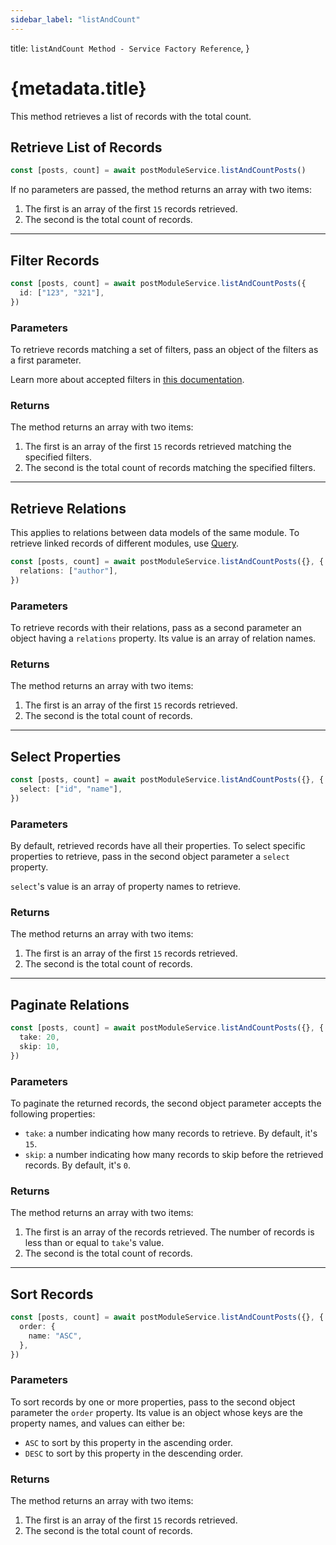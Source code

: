 ```yaml
---
sidebar_label: "listAndCount"
---
```


  title: `listAndCount Method - Service Factory Reference`,
}

# {metadata.title}

This method retrieves a list of records with the total count.

## Retrieve List of Records

```ts
const [posts, count] = await postModuleService.listAndCountPosts()
```

If no parameters are passed, the method returns an array with two items:

1. The first is an array of the first `15` records retrieved.
2. The second is the total count of records.

---

## Filter Records

```ts
const [posts, count] = await postModuleService.listAndCountPosts({
  id: ["123", "321"],
})
```

### Parameters

To retrieve records matching a set of filters, pass an object of the filters as a first parameter.

<Note>

Learn more about accepted filters in [this documentation](../../tips/filtering/page.mdx).

</Note>

### Returns

The method returns an array with two items:

1. The first is an array of the first `15` records retrieved matching the specified filters.
2. The second is the total count of records matching the specified filters.

---

## Retrieve Relations

<Note>

This applies to relations between data models of the same module. To retrieve linked records of different modules, use [Query](!docs!/advanced-development/modules/query).

</Note>

```ts
const [posts, count] = await postModuleService.listAndCountPosts({}, {
  relations: ["author"],
})
```

### Parameters

To retrieve records with their relations, pass as a second parameter an object having a `relations` property. Its value is an array of relation names.

### Returns

The method returns an array with two items:

1. The first is an array of the first `15` records retrieved.
2. The second is the total count of records.

---

## Select Properties

```ts
const [posts, count] = await postModuleService.listAndCountPosts({}, {
  select: ["id", "name"],
})
```

### Parameters

By default, retrieved records have all their properties. To select specific properties to retrieve, pass in the second object parameter a `select` property.

`select`'s value is an array of property names to retrieve.

### Returns

The method returns an array with two items:

1. The first is an array of the first `15` records retrieved.
2. The second is the total count of records.

---

## Paginate Relations

```ts
const [posts, count] = await postModuleService.listAndCountPosts({}, {
  take: 20,
  skip: 10,
})
```

### Parameters

To paginate the returned records, the second object parameter accepts the following properties:

- `take`: a number indicating how many records to retrieve. By default, it's `15`.
- `skip`: a number indicating how many records to skip before the retrieved records. By default, it's `0`.

### Returns

The method returns an array with two items:

1. The first is an array of the records retrieved. The number of records is less than or equal to `take`'s value.
2. The second is the total count of records.

---

## Sort Records

```ts
const [posts, count] = await postModuleService.listAndCountPosts({}, {
  order: {
    name: "ASC",
  },
})
```

### Parameters

To sort records by one or more properties, pass to the second object parameter the `order` property. Its value is an object whose keys are the property names, and values can either be:

- `ASC` to sort by this property in the ascending order.
- `DESC` to sort by this property in the descending order.

### Returns

The method returns an array with two items:

1. The first is an array of the first `15` records retrieved.
2. The second is the total count of records.
